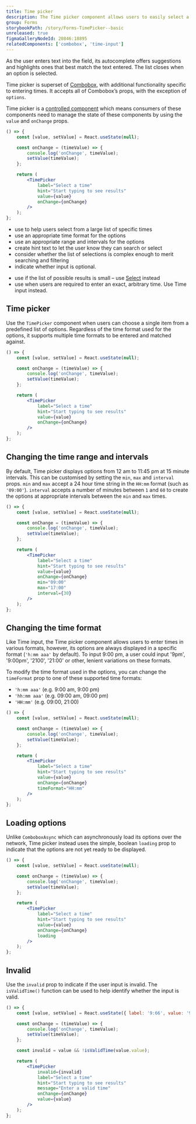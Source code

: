```yaml
---
title: Time picker
description: The Time picker component allows users to easily select a time from a list of options.
group: Forms
storybookPath: /story/Forms-TimePicker--basic
unreleased: true
figmaGalleryNodeId: 20846:18895
relatedComponents: ['combobox', 'time-input']
---
```


As the user enters text into the field, its autocomplete offers suggestions and highlights ones that best match the text entered. The list closes when an option is selected.

Time picker is superset of [Combobox](/components/combobox), with additional functionality specific to entering times. It accepts all of Combobox’s props, with the exception of `options`.

Time picker is a [controlled component](https://reactjs.org/docs/forms.html#controlled-components) which means consumers of these components need to manage the state of these components by using the `value` and `onChange` props.

```jsx live
() => {
	const [value, setValue] = React.useState(null);

	const onChange = (timeValue) => {
		console.log('onChange', timeValue);
		setValue(timeValue);
	};

	return (
		<TimePicker
			label="Select a time"
			hint="Start typing to see results"
			value={value}
			onChange={onChange}
		/>
	);
};
```

<DoHeading />

- use to help users select from a large list of specific times
- use an appropriate time format for the options
- use an appropriate range and intervals for the options
- create hint text to let the user know they can search or select
- consider whether the list of selections is complex enough to merit searching and filtering
- indicate whether input is optional.

<DontHeading />

- use if the list of possible results is small – use [Select](/components/select) instead
- use when users are required to enter an exact, arbitrary time. Use Time input instead.

## Time picker

Use the `TimePicker` component when users can choose a single item from a predefined list of options. Regardless of the time format used for the options, it supports multiple time formats to be entered and matched against.

```jsx live
() => {
	const [value, setValue] = React.useState(null);

	const onChange = (timeValue) => {
		console.log('onChange', timeValue);
		setValue(timeValue);
	};

	return (
		<TimePicker
			label="Select a time"
			hint="Start typing to see results"
			value={value}
			onChange={onChange}
		/>
	);
};
```

## Changing the time range and intervals

By default, Time picker displays options from 12 am to 11:45 pm at 15 minute intervals. This can be customised by setting the `min`, `max` and `interval` props. `min` and `max` accept a 24 hour time string in the `HH:mm` format (such as `'09:00'`). `interval` accepts a number of minutes between `1` and `60` to create the options at appropriate intervals between the `min` and `max` times.

```jsx live
() => {
	const [value, setValue] = React.useState(null);

	const onChange = (timeValue) => {
		console.log('onChange', timeValue);
		setValue(timeValue);
	};

	return (
		<TimePicker
			label="Select a time"
			hint="Start typing to see results"
			value={value}
			onChange={onChange}
			min="09:00"
			max="17:00"
			interval={30}
		/>
	);
};
```

## Changing the time format

Like Time input, the Time picker component allows users to enter times in various formats, however, its options are always displayed in a specific format (`'h:mm aaa'` by default). To input 9:00 pm, a user could input '9pm', '9:00pm', '2100', '21:00' or other, lenient variations on these formats.

To modify the time format used in the options, you can change the `timeFormat` prop to one of these supported time formats:

- `'h:mm aaa'` (e.g. 9:00 am, 9:00 pm)
- `'hh:mm aaa'` (e.g. 09:00 am, 09:00 pm)
- `'HH:mm'` (e.g. 09:00, 21:00)

```jsx live
() => {
	const [value, setValue] = React.useState(null);

	const onChange = (timeValue) => {
		console.log('onChange', timeValue);
		setValue(timeValue);
	};

	return (
		<TimePicker
			label="Select a time"
			hint="Start typing to see results"
			value={value}
			onChange={onChange}
			timeFormat="HH:mm"
		/>
	);
};
```

## Loading options

Unlike `ComboboxAsync` which can asynchronously load its options over the network, Time picker instead uses the simple, boolean `loading` prop to indicate that the options are not yet ready to be displayed.

```jsx live
() => {
	const [value, setValue] = React.useState(null);

	const onChange = (timeValue) => {
		console.log('onChange', timeValue);
		setValue(timeValue);
	};

	return (
		<TimePicker
			label="Select a time"
			hint="Start typing to see results"
			value={value}
			onChange={onChange}
			loading
		/>
	);
};
```

## Invalid

Use the `invalid` prop to indicate if the user input is invalid. The `isValidTime()` function can be used to help identify whether the input is valid.

```jsx live
() => {
	const [value, setValue] = React.useState({ label: '9:66', value: '9:66' });

	const onChange = (timeValue) => {
		console.log('onChange', timeValue);
		setValue(timeValue);
	};

	const invalid = value && !isValidTime(value.value);

	return (
		<TimePicker
			invalid={invalid}
			label="Select a time"
			hint="Start typing to see results"
			message="Enter a valid time"
			onChange={onChange}
			value={value}
		/>
	);
};
```
